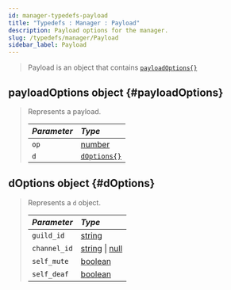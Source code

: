 ```yaml
---
id: manager-typedefs-payload
title: "Typedefs : Manager : Payload"
description: Payload options for the manager.
slug: /typedefs/manager/Payload
sidebar_label: Payload
---
```



> Payload is an object that contains [`payloadOptions{}`](#payloadOptions)

## payloadOptions <span className="info badge">object</span> {#payloadOptions}

> Represents a payload.
>
> | <i className="fa-solid fa-hashtag"/> Parameter | <i className="fa-solid fa-font"/> Type                                                            |
> | :--------------------------------------------- | :------------------------------------------------------------------------------------------------ |
> | `op`                                           | [number](https://developer.mozilla.org/en-US/docs/Web/JavaScript/Reference/Global_Objects/Number) |
> | `d`                                            | [`dOptions{}`](#dOptions)                                                                                       |

## dOptions <span className="info badge">object</span> {#dOptions}

> Represents a `d` object.
>
> | <i className="fa-solid fa-hashtag"/> Parameter | <i className="fa-solid fa-font"/> Type                                                                                                                                                             |
> | :--------------------------------------------- | :------------------------------------------------------------------------------------------------------------------------------------------------------------------------------------------------- |
> | `guild_id`                                     | [string](https://developer.mozilla.org/en-US/docs/Web/JavaScript/Reference/Global_Objects/String)                                                                                                  |
> | `channel_id`                                   | [string](https://developer.mozilla.org/en-US/docs/Web/JavaScript/Reference/Global_Objects/String) \| [null](https://developer.mozilla.org/en-US/docs/Web/JavaScript/Reference/Global_Objects/Null) |
> | `self_mute`                                    | [boolean](https://developer.mozilla.org/en-US/docs/Web/JavaScript/Reference/Global_Objects/Boolean)                                                                                                |
> | `self_deaf`                                    | [boolean](https://developer.mozilla.org/en-US/docs/Web/JavaScript/Reference/Global_Objects/Boolean)                                                                                                |
